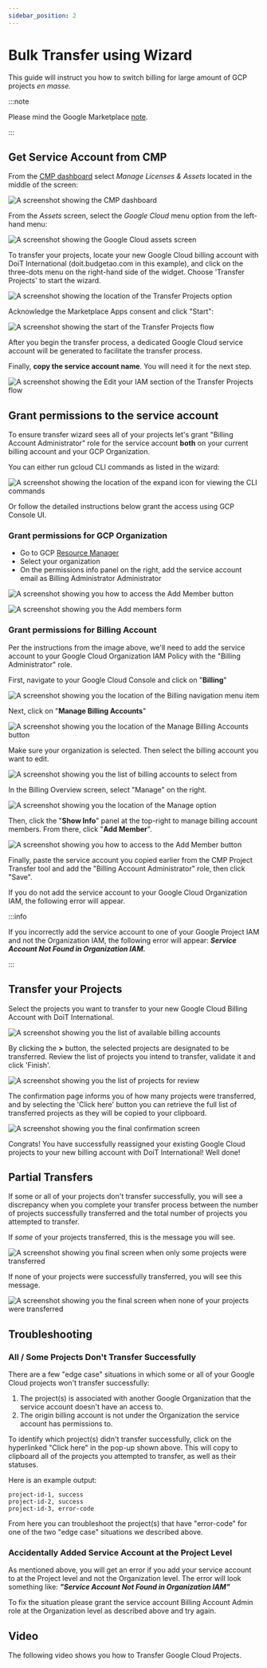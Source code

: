 ```yaml
---
sidebar_position: 2
---
```


# Bulk Transfer using Wizard

This guide will instruct you how to switch billing for large amount of GCP projects _en masse._

:::note

Please mind the Google Marketplace [note](index.mdx).

:::

## Get Service Account from CMP

From the [CMP dashboard](https://app.doit-intl.com) select _Manage Licenses & Assets_ located in the middle of the screen:

![A screenshot showing the CMP dashboard](../../.gitbook/assets/cmp-dashboard.png)

From the _Assets_ screen, select the _Google Cloud_ menu option from the left-hand menu:

![A screenshot showing the _Google Cloud_ assets screen](../../.gitbook/assets/cmp-assets-google-cloud.png)

To transfer your projects, locate your new Google Cloud billing account with DoiT International (doit.budgetao.com in this example), and click on the three-dots menu on the right-hand side of the widget. Choose 'Transfer Projects' to start the wizard.

![A screenshot showing the location of the Transfer Projects option](../../.gitbook/assets/cmp-transfer-project-menu-item.png)

Acknowledge the Marketplace Apps consent and click "Start":

![A screenshot showing the start of the Transfer Projects flow](../../.gitbook/assets/cmp-transfer-gcp.png)

After you begin the transfer process, a dedicated Google Cloud service account will be generated to facilitate the transfer process.

Finally, **copy the service account name**. You will need it for the next step.

![A screenshot showing the Edit your IAM section of the Transfer Projects flow](../../.gitbook/assets/cmp-transfer-projects-3.png)

## Grant permissions to the service account

To ensure transfer wizard sees all of your projects let's grant "Billing Account Administrator" role for the service account **both** on your current billing account and your GCP Organization.

You can either run gcloud CLI commands as listed in the wizard:

![A screenshot showing the location of the expand icon for viewing the CLI commands](../../.gitbook/assets/cmp-cli-commands-expand-icon.png)

Or follow the detailed instructions below grant the access using GCP Console UI.

### Grant permissions for GCP Organization

- Go to GCP [Resource Manager](https://console.cloud.google.com/cloud-resource-manager)
- Select your organization
- On the permissions info panel on the right, add the service account email as Billing Administrator Administrator

![A screenshot showing you how to access the Add Member button](../../.gitbook/assets/gcp-add-member-button.png)

![A screenshot showing you the Add members form](../../.gitbook/assets/gcp-add-members-form.png)

### Grant permissions for Billing Account

Per the instructions from the image above, we'll need to add the service account to your Google Cloud Organization IAM Policy with the "Billing Administrator" role.

First, navigate to your Google Cloud Console and click on "**Billing**"

![A screenshot showing you the location of the Billing navigation menu item](../../.gitbook/assets/gcp-billing-menu-item.png)

Next, click on "**Manage Billing Accounts**"

![A screenshot showing you the location of the Manage Billing Accounts button](../../.gitbook/assets/gcp-manage-billing-accounts-button.png)

Make sure your organization is selected. Then select the billing account you want to edit.

![A screenshot showing you the list of billing accounts to select from](../../.gitbook/assets/gcp-billing-accounts-list.png)

In the Billing Overview screen, select "Manage" on the right.

![A screenshot showing you the location of the Manage option](../../.gitbook/assets/gcp-billing-account-card.png)

Then, click the "**Show Info**" panel at the top-right to manage billing account members. From there, click "**Add Member**".

![A screenshot showing you how to access to the Add Member button](../../.gitbook/assets/gcp-add-member-project-transfer.png)

Finally, paste the service account you copied earlier from the CMP Project Transfer tool and add the "Billing Account Administrator" role, then click "Save".

If you do not add the service account to your Google Cloud Organization IAM, the following error will appear.

:::info

If you incorrectly add the service account to one of your Google Project IAM and not the Organization IAM, the following error will appear: _**Service Account Not Found in Organization IAM.**_

:::

## Transfer your Projects

Select the projects you want to transfer to your new Google Cloud Billing Account with DoiT International.

![A screenshot showing you the list of available billing accounts](../../.gitbook/assets/cmp-transfer-projects-6.png)

By clicking the **>** button, the selected projects are designated to be transferred. Review the list of projects you intend to transfer, validate it and click 'Finish'.

![A screenshot showing you the list of projects for review](../../.gitbook/assets/cmp-transfer-projects-7.png)

The confirmation page informs you of how many projects were transferred, and by selecting the 'Click here' button you can retrieve the full list of transferred projects as they will be copied to your clipboard.

![A screenshot showing you the final confirmation screen](../../.gitbook/assets/cmp-transfer-projects-8.png)

Congrats! You have successfully reassigned your existing Google Cloud projects to your new billing account with DoiT International! Well done!

## Partial Transfers

If some or all of your projects don't transfer successfully, you will see a discrepancy when you complete your transfer process between the number of projects successfully transferred and the total number of projects you attempted to transfer.

If _some_ of your projects transferred, this is the message you will see.

![A screenshot showing you final screen when only some projects were transferred](../../.gitbook/assets/cmp-transfer-wizard-partially-transferred.png)

If none of your projects were successfully transferred, you will see this message.

![A screenshot showing you the final screen when none of your projects were transferred](../../.gitbook/assets/cmp-transfer-wizard-transfer-failure.png)

## **Troubleshooting**

### All / Some Projects Don't Transfer Successfully

There are a few "edge case" situations in which some or all of your Google Cloud projects won't transfer successfully:

1. The project(s) is associated with another Google Organization that the service account doesn't have an access to.
2. The origin billing account is not under the Organization the service account has permissions to.

To identify which project(s) didn't transfer successfully, click on the hyperlinked "Click here" in the pop-up shown above. This will copy to clipboard all of the projects you attempted to transfer, as well as their statuses.

Here is an example output:

```
project-id-1, success
project-id-2, success
project-id-3, error-code
```

From here you can troubleshoot the project(s) that have "error-code" for one of the two "edge case" situations we described above.

### Accidentally Added Service Account at the Project Level

As mentioned above, you will get an error if you add your service account to at the Project level and not the Organization level. The error will look something like: _**"Service Account Not Found in Organization IAM"**_

To fix the situation please grant the service account Billing Account Admin role at the Organization level as described above and try again.

## Video

The following video shows you how to Transfer Google Cloud Projects.


<LoomEmbed id="35299f0634e849a2821155c7488faedd" />
